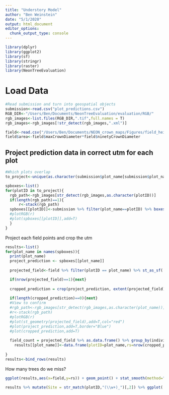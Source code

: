 ```yaml
---
title: "Understory Model"
author: "Ben Weinstein"
date: "5/1/2020"
output: html_document
editor_options: 
  chunk_output_type: console
---
```


```r
library(dplyr)
library(ggplot2)
library(sf)
library(stringr)
library(raster)
library(NeonTreeEvaluation)
```

# Load Data

```r
#Read submission and turn into geospatial objects
submission<-read.csv("plot_predictions.csv")
RGB_DIR<-"/Users/Ben/Documents/NeonTreeEvaluation/evaluation/RGB/"
rgb_images<-list.files(RGB_DIR,".tif",full.names = T)
rgb_images<-rgb_images[!str_detect(rgb_images,".xml")]
```

```r
field<-read.csv("/Users/Ben/Documents/NEON_crown_maps/Figures/field_heights.csv")
field$area<-field$maxCrownDiameter*field$ninetyCrownDiameter
```

## Project prediction data in correct utm for each plot

```r
#Which plots overlap
to_project<-unique(as.character(submission$plot_name[submission$plot_name %in% field$plotID]))

spboxes<-list()
for(plotID in to_project){
  rgb_path<-rgb_images[str_detect(rgb_images,as.character(plotID))]
  if(length(rgb_path)==1){
      r<-stack(rgb_path)
  spboxes[[plotID]]<-submission %>% filter(plot_name==plotID) %>% boxes_to_spatial_polygons(boxes = .,project_boxes = T,raster_object = r)
  #plotRGB(r)
  #plot(spboxes[[plotID]],add=T)
  }
}
```

Project each field points and crop the utm

```r
results<-list()
for(plot_name in names(spboxes)){
  print(plot_name)
  project_prediction <- spboxes[[plot_name]]
  
  projected_field<-field %>% filter(plotID == plot_name) %>% st_as_sf(.,coords=c("easting","northing"),crs=projection(project_prediction))

  if(nrow(projected_field)==1){next}
  
  cropped_prediction = crop(project_prediction, extent(projected_field))
  
  if(length(cropped_prediction)==0){next}
  #View to confirm
  #rgb_path<-rgb_images[str_detect(rgb_images,as.character(plot_name))]
  #r<-stack(rgb_path)
  #plotRGB(r)
  #plot(st_geometry(projected_field),add=T,col="red")
  #plot(project_prediction,add=T,border="Blue")
  #plot(cropped_prediction,add=T)
  
  field_count = projected_field %>% as.data.frame() %>% group_by(individualID) %>% arrange(desc(eventID)) %>% slice(1) %>% nrow(.)
    results[[plot_name]]<-data.frame(plotID=plot_name,rs=nrow(cropped_prediction),field=field_count)
  
}
results<-bind_rows(results)
```

How many trees do we miss?
```r
ggplot(results,aes(x=field,y=rs)) + geom_point() + stat_smooth(method="lm") + geom_abline(linetype="dashed") + labs(x="Field Stems",y="Remotely Sensed Crowns")
```

```r
results %>% mutate(Site = str_match(plotID,"(\\w+)_")[,2]) %>% ggplot(.,aes(x=field,y=rs)) + geom_point() + stat_smooth(method="lm") + geom_abline(linetype="dashed") + labs(x="Field Stems",y="Remotely Sensed Crowns") + facet_wrap(~Site,scales="free")
```
